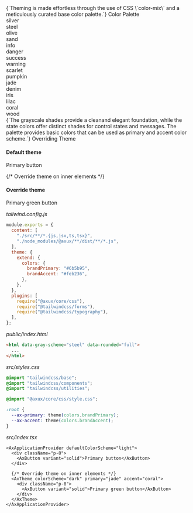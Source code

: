 
<Meta title="Theming" />

<Title>Theming</Title>

<Markdown type="info">
  {`Theming is made effortless through the use of CSS \`color-mix\` and a
  meticulously curated base color palette.`}
</Markdown>

<Anchor storyId="colorPalette">
  <Subheading>Color Palette</Subheading>
</Anchor>

<div className="home-palette">
  <div>
    <div className="swatch-silver" />
    <span>silver</span>
  </div>
  <div>
    <div className="swatch-steel" />
    <span>steel</span>
  </div>
  <div>
    <div className="swatch-olive" />
    <span>olive</span>
  </div>
  <div>
    <div className="swatch-sand" />
    <span>sand</span>
  </div>
  <div>
    <div className="swatch-info" />
    <span>info</span>
  </div>
  <div>
    <div className="swatch-danger" />
    <span>danger</span>
  </div>
  <div>
    <div className="swatch-success" />
    <span>success</span>
  </div>
  <div>
    <div className="swatch-warning" />
    <span>warning</span>
  </div>
</div>
<div className="home-palette">
  <div>
    <div className="swatch-scarlet" />
    <span>scarlet</span>
  </div>
  <div>
    <div className="swatch-pumpkin" />
    <span>pumpkin</span>
  </div>
  <div>
    <div className="swatch-jade" />
    <span>jade</span>
  </div>
  <div>
    <div className="swatch-denim" />
    <span>denim</span>
  </div>
  <div>
    <div className="swatch-iris" />
    <span>iris</span>
  </div>
  <div>
    <div className="swatch-lilac" />
    <span>lilac</span>
  </div>
  <div>
    <div className="swatch-coral" />
    <span>coral</span>
  </div>
  <div>
    <div className="swatch-wood" />
    <span>wood</span>
  </div>
</div>

<Markdown className="!text-md !my-8">
  {`The grayscale shades provide a cleanand elegant foundation, 
  while the state colors offer distinct shades for control states and messages.
  The palette provides basic colors that can be used as primary and accent color scheme.`}
</Markdown>

<Anchor storyId="themeOverride">
  <Subheading>Overriding Theme</Subheading>
</Anchor>

<div className="flex gap-2 border !mb-8">
<AxTheme data-gray-scheme='sand'
  colorScheme="light"
  primary="lilac"
  accent="pumpkin"
>
  <div className="flex-1 text-center p-8 bg-base">
    <h4 className="!text-base">Default theme</h4>
    <AxButton variant="solid">Primary button</AxButton>
  </div>

{/* Override theme on inner elements */}

  <AxTheme colorScheme="dark" primary="jade" accent="coral">
    <div className="flex-1 text-center p-8 bg-base">
      <h4 className="!text-base">Override theme</h4>
      <AxButton variant="solid">Primary green button</AxButton>
    </div>
  </AxTheme>
</AxTheme>
</div>

<cite type="code">tailwind.config.js</cite>

```js
module.exports = {
  content: [
    "./src/**/*.{js,jsx,ts,tsx}",
    "./node_modules/@axux/**/dist/**/*.js",
  ],
  theme: {
    extend: {
      colors: {
        brandPrimary: "#6b5b95",
        brandAccent: "#feb236",
      },
    },
  },
  plugins: [
    require("@axux/core/css"),
    require("@tailwindcss/forms"),
    require("@tailwindcss/typography"),
  ],
};
```

<cite type="code">public/index.html</cite>

```html
<html data-gray-scheme="steel" data-rounded="full">
  ...
</html>
```

<cite type="code">src/styles.css</cite>

```css
@import "tailwindcss/base";
@import "tailwindcss/components";
@import "tailwindcss/utilities";

@import "@axux/core/css/style.css";

:root {
  --ax-primary: theme(colors.brandPrimary);
  --ax-accent: theme(colors.brandAccent);
}
```

<cite type="code">src/index.tsx</cite>

```tsx
<AxApplicationProvider defaultColorScheme="light">
  <div className="p-8">
    <AxButton variant="solid">Primary button</AxButton>
  </div>

  {/* Override theme on inner elements */}
  <AxTheme colorScheme="dark" primary="jade" accent="coral">
    <div className="p-8">
      <AxButton variant="solid">Primary green button</AxButton>
    </div>
  </AxTheme>
</AxApplicationProvider>
```
